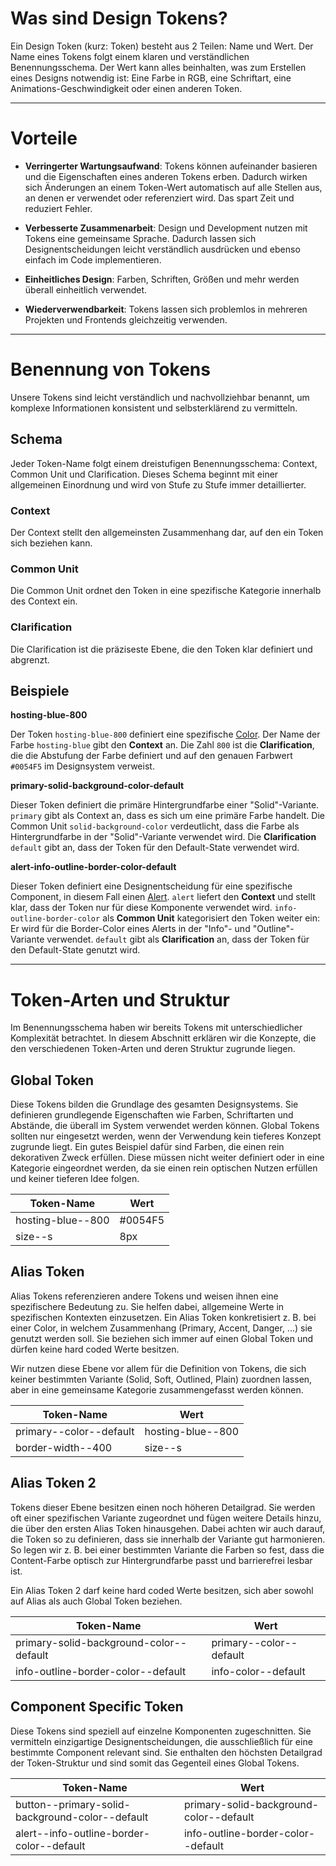 # Was sind Design Tokens?

Ein Design Token (kurz: Token) besteht aus 2 Teilen: Name und Wert. Der Name
eines Tokens folgt einem klaren und verständlichen Benennungsschema. Der Wert
kann alles beinhalten, was zum Erstellen eines Designs notwendig ist: Eine Farbe
in RGB, eine Schriftart, eine Animations-Geschwindigkeit oder einen anderen
Token.

---

# Vorteile

- **Verringerter Wartungsaufwand**: Tokens können aufeinander basieren und die
  Eigenschaften eines anderen Tokens erben. Dadurch wirken sich Änderungen an
  einem Token-Wert automatisch auf alle Stellen aus, an denen er verwendet oder
  referenziert wird. Das spart Zeit und reduziert Fehler.

- **Verbesserte Zusammenarbeit**: Design und Development nutzen mit Tokens eine
  gemeinsame Sprache. Dadurch lassen sich Designentscheidungen leicht
  verständlich ausdrücken und ebenso einfach im Code implementieren.

- **Einheitliches Design**: Farben, Schriften, Größen und mehr werden überall
  einheitlich verwendet.

- **Wiederverwendbarkeit**: Tokens lassen sich problemlos in mehreren Projekten
  und Frontends gleichzeitig verwenden.

---

# Benennung von Tokens

Unsere Tokens sind leicht verständlich und nachvollziehbar benannt, um komplexe
Informationen konsistent und selbsterklärend zu vermitteln.

## Schema

Jeder Token-Name folgt einem dreistufigen Benennungsschema: Context, Common Unit
und Clarification. Dieses Schema beginnt mit einer allgemeinen Einordnung und
wird von Stufe zu Stufe immer detaillierter.

<Info example="schema" heading="Token-Benennungsschema" />

### Context

Der Context stellt den allgemeinsten Zusammenhang dar, auf den ein Token sich
beziehen kann.

### Common Unit

Die Common Unit ordnet den Token in eine spezifische Kategorie innerhalb des
Context ein.

### Clarification

Die Clarification ist die präziseste Ebene, die den Token klar definiert und
abgrenzt.

## Beispiele

**hosting-blue-800**

Der Token `hosting-blue-800` definiert eine spezifische
[Color](/02-foundations/design/colors). Der Name der Farbe `hosting-blue` gibt
den **Context** an. Die Zahl `800` ist die **Clarification**, die die Abstufung
der Farbe definiert und auf den genauen Farbwert `#0054F5` im Designsystem
verweist.

**primary-solid-background-color-default**

Dieser Token definiert die primäre Hintergrundfarbe einer "Solid"-Variante.
`primary` gibt als Context an, dass es sich um eine primäre Farbe handelt. Die
Common Unit `solid-background-color` verdeutlicht, dass die Farbe als
Hintergrundfarbe in der "Solid"-Variante verwendet wird. Die **Clarification**
`default` gibt an, dass der Token für den Default-State verwendet wird.

**alert-info-outline-border-color-default**

Dieser Token definiert eine Designentscheidung für eine spezifische Component,
in diesem Fall einen [Alert](/03-components/status/alert). `alert` liefert den
**Context** und stellt klar, dass der Token nur für diese Komponente verwendet
wird. `info-outline-border-color` als **Common Unit** kategorisiert den Token
weiter ein: Er wird für die Border-Color eines Alerts in der "Info"- und
"Outline"-Variante verwendet. `default` gibt als **Clarification** an, dass der
Token für den Default-State genutzt wird.

---

# Token-Arten und Struktur

Im Benennungsschema haben wir bereits Tokens mit unterschiedlicher Komplexität
betrachtet. In diesem Abschnitt erklären wir die Konzepte, die den verschiedenen
Token-Arten und deren Struktur zugrunde liegen.

## Global Token

Diese Tokens bilden die Grundlage des gesamten Designsystems. Sie definieren
grundlegende Eigenschaften wie Farben, Schriftarten und Abstände, die überall im
System verwendet werden können. Global Tokens sollten nur eingesetzt werden,
wenn der Verwendung kein tieferes Konzept zugrunde liegt. Ein gutes Beispiel
dafür sind Farben, die einen rein dekorativen Zweck erfüllen. Diese müssen nicht
weiter definiert oder in eine Kategorie eingeordnet werden, da sie einen rein
optischen Nutzen erfüllen und keiner tieferen Idee folgen.

| Token-Name        | Wert    |
| ----------------- | ------- |
| hosting-blue--800 | #0054F5 |
| size--s           | 8px     |

## Alias Token

Alias Tokens referenzieren andere Tokens und weisen ihnen eine spezifischere
Bedeutung zu. Sie helfen dabei, allgemeine Werte in spezifischen Kontexten
einzusetzen. Ein Alias Token konkretisiert z. B. bei einer Color, in welchem
Zusammenhang (Primary, Accent, Danger, ...) sie genutzt werden soll. Sie
beziehen sich immer auf einen Global Token und dürfen keine hard coded Werte
besitzen.

Wir nutzen diese Ebene vor allem für die Definition von Tokens, die sich keiner
bestimmten Variante (Solid, Soft, Outlined, Plain) zuordnen lassen, aber in eine
gemeinsame Kategorie zusammengefasst werden können.

| Token-Name              | Wert              |
| ----------------------- | ----------------- |
| primary--color--default | hosting-blue--800 |
| border-width--400       | size--s           |

## Alias Token 2

Tokens dieser Ebene besitzen einen noch höheren Detailgrad. Sie werden oft einer
spezifischen Variante zugeordnet und fügen weitere Details hinzu, die über den
ersten Alias Token hinausgehen. Dabei achten wir auch darauf, die Token so zu
definieren, dass sie innerhalb der Variante gut harmonieren. So legen wir z. B.
bei einer bestimmten Variante die Farben so fest, dass die Content-Farbe optisch
zur Hintergrundfarbe passt und barrierefrei lesbar ist.

Ein Alias Token 2 darf keine hard coded Werte besitzen, sich aber sowohl auf
Alias als auch Global Token beziehen.

| Token-Name                              | Wert                    |
| --------------------------------------- | ----------------------- |
| primary-solid-background-color--default | primary--color--default |
| info-outline-border-color--default      | info-color--default     |

## Component Specific Token

Diese Tokens sind speziell auf einzelne Komponenten zugeschnitten. Sie
vermitteln einzigartige Designentscheidungen, die ausschließlich für eine
bestimmte Component relevant sind. Sie enthalten den höchsten Detailgrad der
Token-Struktur und sind somit das Gegenteil eines Global Tokens.

| Token-Name                                      | Wert                                    |
| ----------------------------------------------- | --------------------------------------- |
| button--primary-solid-background-color--default | primary-solid-background-color--default |
| alert--info-outline-border-color--default       | info-outline-border-color--default      |
